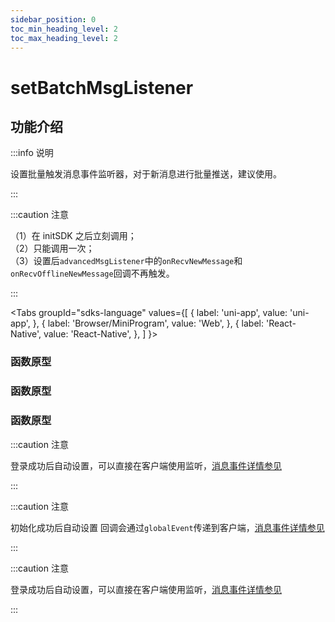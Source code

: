```yaml
---
sidebar_position: 0
toc_min_heading_level: 2
toc_max_heading_level: 2
---
```


# setBatchMsgListener

## 功能介绍

:::info 说明

设置批量触发消息事件监听器，对于新消息进行批量推送，建议使用。

:::

:::caution 注意

（1）在 initSDK 之后立刻调用；  
（2）只能调用一次；  
（3）设置后`advancedMsgListener`中的`onRecvNewMessage`和`onRecvOfflineNewMessage`回调不再触发。

:::

<Tabs
groupId="sdks-language"
values={[
{ label: 'uni-app', value: 'uni-app', },
{ label: 'Browser/MiniProgram', value: 'Web', },
{ label: 'React-Native', value: 'React-Native', },
]
}>

<TabItem value="Flutter">

### 函数原型

</TabItem>

<TabItem value="iOS">

### 函数原型

</TabItem>

<TabItem value="Android">

### 函数原型

</TabItem>

<TabItem value="Web">

:::caution 注意

登录成功后自动设置，可以直接在客户端使用监听，[消息事件详情参见](docs/sdks/listener/batchMsgListener.mdx)

:::

</TabItem>

<TabItem value="uni-app">

:::caution 注意

初始化成功后自动设置 回调会通过`globalEvent`传递到客户端，[消息事件详情参见](docs/sdks/listener/batchMsgListener.mdx)

:::

</TabItem>

<TabItem value="Unity">

:::caution 注意

登录成功后自动设置，可以直接在客户端使用监听，[消息事件详情参见](docs/sdks/listener/batchMsgListener.mdx)

:::

</TabItem>

</Tabs>
